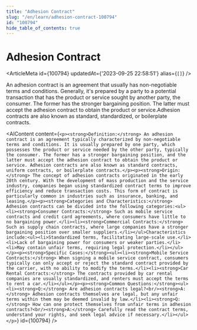 ```yaml
---
title: "Adhesion Contract"
slug: "/en/learn/adhesion-contract-100794"
id: "100794"
hide_table_of_contents: true
---
```



# Adhesion Contract

<ArticleMeta id={100794} updatedAt={'2023-09-25 22:58:51'} alias={`[]`} />
<div className='border-solid border-b border-t-0 my-4 border-[var(--ifm-color-gray-300)]' />

An adhesion contract is an agreement that usually has non-negotiable terms and conditions. Generally, it's prepared by a party to a potential transaction that has the product or service sought by another party, the consumer. The former has the stronger bargaining position. The latter must accept the adhesion contract to obtain the product or service.Adhesion contracts are also known as standard, standardized, or boilerplate contracts.

<AIContent content={`<p><strong>Definition:</strong> An adhesion contract is an agreement typically characterized by non-negotiable terms and conditions. It is usually prepared by one party, which possesses the product or service needed by the other party, typically the consumer. The former has a stronger bargaining position, and the latter must accept the adhesion contract to obtain the product or service. Adhesion contracts are also known as standard contracts, uniform contracts, or boilerplate contracts.</p><p><strong>Origin:</strong> The concept of adhesion contracts originated in the early 20th century. With the development of mass production and the service industry, companies began using standardized contract terms to improve efficiency and reduce transaction costs. This form of contract is particularly common in industries such as insurance, banking, and leasing.</p><p><strong>Categories and Characteristics:</strong> Adhesion contracts can be divided into the following categories:<ul><li><strong>Consumer Contracts:</strong> Such as mobile service contracts and credit card agreements, where consumers have little to no bargaining power.</li><li><strong>Commercial Contracts:</strong> Such as supply chain contracts, where large companies have a stronger bargaining position over smaller suppliers.</li></ul>Characteristics include:<ul><li>Standardized terms, facilitating large-scale use.</li><li>Lack of bargaining power for consumers or weaker parties.</li><li>May contain unfair terms, requiring legal protection.</li></ul></p><p><strong>Specific Cases:</strong><ul><li><strong>Mobile Service Contracts:</strong> When signing a mobile service contract, consumers typically can only accept or reject the standard contract provided by the carrier, with no ability to modify the terms.</li><li><strong>Car Rental Contracts:</strong> The contracts provided by car rental companies are usually standardized, and renters must accept the terms to rent a car.</li></ul></p><p><strong>Common Questions:</strong><ul><li><strong>Q:</strong> Are adhesion contracts legal?<br/><strong>A:</strong> Adhesion contracts themselves are legal, but any unfair terms within them may be deemed invalid by law.</li><li><strong>Q:</strong> How can one protect themselves from unfair terms in adhesion contracts?<br/><strong>A:</strong> Carefully read the contract terms, understand your rights, and seek legal advice if necessary.</li></ul></p>`} id={100794} />
